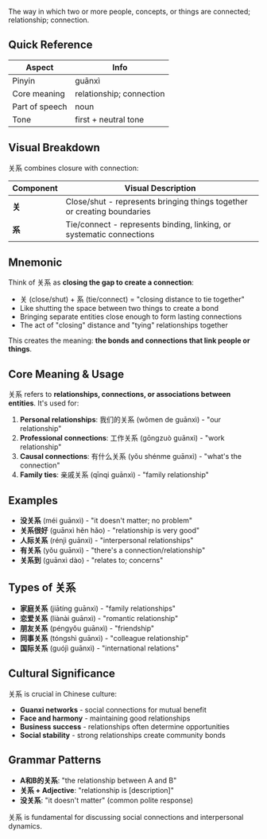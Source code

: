 The way in which two or more people, concepts, or things are connected; relationship; connection.

## Quick Reference

| Aspect         | Info                     |
| -------------- | ------------------------ |
| Pinyin         | guānxì                   |
| Core meaning   | relationship; connection |
| Part of speech | noun                     |
| Tone           | first + neutral tone     |

## Visual Breakdown

关系 combines closure with connection:

| Component | Visual Description                                                      |
| --------- | ----------------------------------------------------------------------- |
| **关**    | Close/shut - represents bringing things together or creating boundaries |
| **系**    | Tie/connect - represents binding, linking, or systematic connections    |

## Mnemonic

Think of 关系 as **closing the gap to create a connection**:

- 关 (close/shut) + 系 (tie/connect) = "closing distance to tie together"
- Like shutting the space between two things to create a bond
- Bringing separate entities close enough to form lasting connections
- The act of "closing" distance and "tying" relationships together

This creates the meaning: **the bonds and connections that link people or things**.

## Core Meaning & Usage

关系 refers to **relationships, connections, or associations between entities**. It's used for:

1. **Personal relationships**: 我们的关系 (wǒmen de guānxì) - "our relationship"
2. **Professional connections**: 工作关系 (gōngzuò guānxì) - "work relationship"
3. **Causal connections**: 有什么关系 (yǒu shénme guānxì) - "what's the connection"
4. **Family ties**: 亲戚关系 (qīnqi guānxì) - "family relationship"

## Examples

- **没关系** (méi guānxì) - "it doesn't matter; no problem"
- **关系很好** (guānxì hěn hǎo) - "relationship is very good"
- **人际关系** (rénjì guānxì) - "interpersonal relationships"
- **有关系** (yǒu guānxì) - "there's a connection/relationship"
- **关系到** (guānxì dào) - "relates to; concerns"

## Types of 关系

- **家庭关系** (jiātíng guānxì) - "family relationships"
- **恋爱关系** (liànài guānxì) - "romantic relationship"
- **朋友关系** (péngyǒu guānxì) - "friendship"
- **同事关系** (tóngshì guānxì) - "colleague relationship"
- **国际关系** (guójì guānxì) - "international relations"

## Cultural Significance

关系 is crucial in Chinese culture:

- **Guanxi networks** - social connections for mutual benefit
- **Face and harmony** - maintaining good relationships
- **Business success** - relationships often determine opportunities
- **Social stability** - strong relationships create community bonds

## Grammar Patterns

- **A和B的关系**: "the relationship between A and B"
- **关系 + Adjective**: "relationship is [description]"
- **没关系**: "it doesn't matter" (common polite response)

关系 is fundamental for discussing social connections and interpersonal dynamics.
